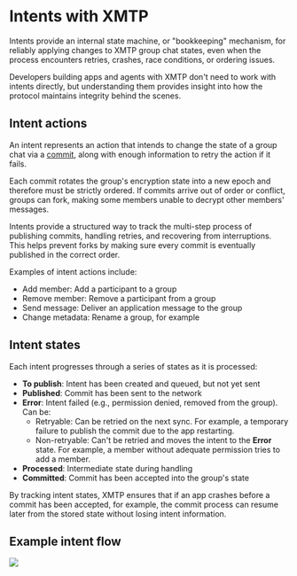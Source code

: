 # Intents with XMTP

Intents provide an internal state machine, or "bookkeeping" mechanism, for reliably applying changes to XMTP group chat states, even when the process encounters retries, crashes, race conditions, or ordering issues.

Developers building apps and agents with XMTP don't need to work with intents directly, but understanding them provides insight into how the protocol maintains integrity behind the scenes.

## Intent actions

An intent represents an action that intends to change the state of a group chat via a [commit](/protocol/envelope-types#commit-messages), along with enough information to retry the action if it fails.

Each commit rotates the group's encryption state into a new epoch and therefore must be strictly ordered. If commits arrive out of order or conflict, groups can fork, making some members unable to decrypt other members' messages.

Intents provide a structured way to track the multi-step process of publishing commits, handling retries, and recovering from interruptions. This helps prevent forks by making sure every commit is eventually published in the correct order.

Examples of intent actions include:

- Add member: Add a participant to a group
- Remove member: Remove a participant from a group
- Send message: Deliver an application message to the group
- Change metadata: Rename a group, for example

## Intent states

Each intent progresses through a series of states as it is processed:

- **To publish**: Intent has been created and queued, but not yet sent
- **Published**: Commit has been sent to the network
- **Error**: Intent failed (e.g., permission denied, removed from the group). Can be:
  - Retryable: Can be retried on the next sync. For example, a temporary failure to publish the commit due to the app restarting.
  - Non-retryable: Can't be retried and moves the intent to the **Error** state. For example, a member without adequate permission tries to add a member.
- **Processed**: Intermediate state during handling
- **Committed**: Commit has been accepted into the group's state

By tracking intent states, XMTP ensures that if an app crashes before a commit has been accepted, for example, the commit process can resume later from the stored state without losing intent information.

## Example intent flow

![](https://raw.githubusercontent.com/xmtp/docs-xmtp-org/refs/heads/main/docs/pages/img/intents-flow.png)
